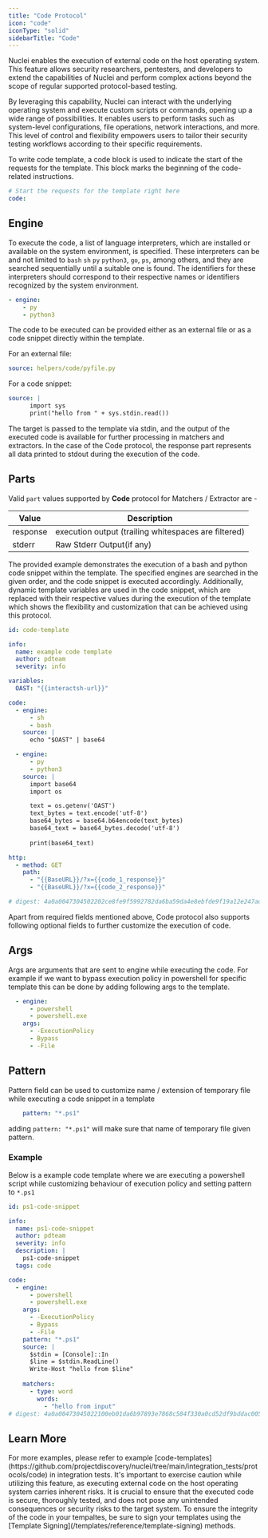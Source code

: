 ```yaml
---
title: "Code Protocol"
icon: "code"
iconType: "solid"
sidebarTitle: "Code"
---
```


Nuclei enables the execution of external code on the host operating system. This feature allows security researchers, pentesters, and developers to extend the capabilities of Nuclei and perform complex actions beyond the scope of regular supported protocol-based testing.

By leveraging this capability, Nuclei can interact with the underlying operating system and execute custom scripts or commands, opening up a wide range of possibilities. It enables users to perform tasks such as system-level configurations, file operations, network interactions, and more. This level of control and flexibility empowers users to tailor their security testing workflows according to their specific requirements.

To write code template, a code block is used to indicate the start of the requests for the template. This block marks the beginning of the code-related instructions.

```yaml
# Start the requests for the template right here
code:
```
## Engine

To execute the code, a list of language interpreters, which are installed or available on the system environment, is specified. These interpreters can be and not limited to `bash` `sh` `py` `python3`, `go`, `ps`, among others, and they are searched sequentially until a suitable one is found. The identifiers for these interpreters should correspond to their respective names or identifiers recognized by the system environment.

```yaml
- engine:
    - py
    - python3
```

The code to be executed can be provided either as an external file or as a code snippet directly within the template.

For an external file:

```yaml
source: helpers/code/pyfile.py
```

For a code snippet:
```yaml
source: |
      import sys
      print("hello from " + sys.stdin.read())
```

The target is passed to the template via stdin, and the output of the executed code is available for further processing in matchers and extractors. In the case of the Code protocol, the response part represents all data printed to stdout during the execution of the code.

## Parts

Valid `part` values supported by **Code** protocol for Matchers / Extractor are - 
    
| Value    | Description                                          |
| -------- | ---------------------------------------------------- |
| response | execution output (trailing whitespaces are filtered) |
| stderr   | Raw Stderr Output(if any)                            |

The provided example demonstrates the execution of a bash and python code snippet within the template. The specified engines are searched in the given order, and the code snippet is executed accordingly. Additionally, dynamic template variables are used in the code snippet, which are replaced with their respective values during the execution of the template which shows the flexibility and customization that can be achieved using this protocol.

```yaml
id: code-template

info:
  name: example code template
  author: pdteam
  severity: info

variables:
  OAST: "{{interactsh-url}}"

code:
  - engine:
      - sh
      - bash
    source: |
      echo "$OAST" | base64

  - engine:
      - py
      - python3
    source: |
      import base64
      import os

      text = os.getenv('OAST')
      text_bytes = text.encode('utf-8') 
      base64_bytes = base64.b64encode(text_bytes) 
      base64_text = base64_bytes.decode('utf-8')
      
      print(base64_text)

http:
  - method: GET
    path:
      - "{{BaseURL}}/?x={{code_1_response}}"
      - "{{BaseURL}}/?x={{code_2_response}}"

# digest: 4a0a0047304502202ce8fe9f5992782da6ba59da4e8ebfde9f19a12e247adc507040e9f1f1124b4e022100cf0bc7a44a557a6655f79a2b4789e103f5099f0f81a8d1bc4ad8aabe7829b1c5:8eeeebe39b11b16384b45bc7e9163000
```

Apart from required fields mentioned above, Code protocol also supports following optional fields to further customize the execution of code.

## Args

Args are arguments that are sent to engine while executing the code. For example if we want to bypass execution policy in powershell for specific template this can be done by adding following args to the template.

```yaml
  - engine:
      - powershell
      - powershell.exe
    args:
      - -ExecutionPolicy
      - Bypass
      - -File
```

## Pattern

Pattern field can be used to customize name / extension of temporary file while executing a code snippet in a template

```yaml
    pattern: "*.ps1"
```

adding `pattern: "*.ps1"` will make sure that name of temporary file given pattern.

### Example

Below is a example code template where we are executing a powershell script while customizing behaviour of execution policy and setting pattern to `*.ps1`

```yaml
id: ps1-code-snippet

info:
  name: ps1-code-snippet
  author: pdteam
  severity: info
  description: |
    ps1-code-snippet
  tags: code

code:
  - engine:
      - powershell
      - powershell.exe
    args:
      - -ExecutionPolicy
      - Bypass
      - -File
    pattern: "*.ps1"
    source: |
      $stdin = [Console]::In
      $line = $stdin.ReadLine()
      Write-Host "hello from $line"
    
    matchers:
      - type: word
        words:
          - "hello from input"
# digest: 4a0a00473045022100eb01da6b97893e7868c584f330a0cd52df9bddac005860bb8595ba5b8aed58c9022050043feac68d69045cf320cba9298a2eb2e792ea4720d045d01e803de1943e7d:4a3eb6b4988d95847d4203be25ed1d46
```

## Learn More 

<Info>
For more examples, please refer to example [code-templates](https://github.com/projectdiscovery/nuclei/tree/main/integration_tests/protocols/code) in integration tests.
</Info>

<Warning>
It's important to exercise caution while utilizing this feature, as executing external code on the host operating system carries inherent risks. It is crucial to ensure that the executed code is secure, thoroughly tested, and does not pose any unintended consequences or security risks to the target system.
</Warning>

<Tip>
To ensure the integrity of the code in your tempaltes, be sure to sign your templates using the [Template Signing](/templates/reference/template-signing) methods.
</Tip>
